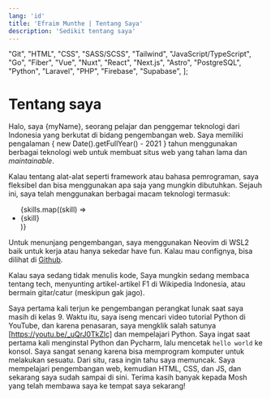 ```yaml
---
lang: 'id'
title: 'Efraim Munthe | Tentang Saya'
description: 'Sedikit tentang saya'
---
```


  "Git",
  "HTML",
  "CSS",
  "SASS/SCSS",
  "Tailwind",
  "JavaScript/TypeScript",
  "Go",
  "Fiber",
  "Vue",
  "Nuxt",
  "React",
  "Next.js",
  "Astro",
  "PostgreSQL",
  "Python",
  "Laravel",
  "PHP",
  "Firebase",
  "Supabase",
];

# Tentang saya

Halo, saya {myName}, seorang pelajar dan penggemar teknologi dari Indonesia
yang berkutat di bidang pengembangan web. Saya memiliki pengalaman {
  new Date().getFullYear() - 2021
} tahun menggunakan berbagai teknologi web untuk membuat situs web yang tahan 
lama dan *maintainable*.
    
Kalau tentang alat-alat seperti framework atau bahasa pemrograman, saya fleksibel
dan bisa menggunakan apa saja yang mungkin dibutuhkan. Sejauh ini, saya telah
menggunakan berbagai macam teknologi termasuk:
    
<ul>
  {skills.map((skill) => <li>{skill}</li>)}
</ul>

Untuk menunjang pengembangan, saya menggunakan Neovim di WSL2 baik untuk kerja
atau hanya sekedar have fun. Kalau mau confignya, bisa dilihat di
[Github](https://github.com/klrfl/nvim-config).

Kalau saya sedang tidak menulis kode, Saya mungkin sedang membaca tentang tech,
menyunting artikel-artikel F1 di Wikipedia Indonesia, atau bermain gitar/catur 
(meskipun gak jago).

Saya pertama kali terjun ke pengembangan perangkat lunak saat saya masih di
kelas 9. Waktu itu, saya iseng mencari video tutorial Python di YouTube, dan
karena penasaran, saya mengklik salah satunya [https://youtu.be/_uQrJ0TkZlc]
dan mempelajari Python. Saya ingat saat pertama kali menginstal Python dan
Pycharm, lalu mencetak `hello world` ke konsol. Saya sangat senang karena bisa
memprogram komputer untuk melakukan sesuatu. Dari situ, rasa ingin tahu saya
memuncak. Saya mempelajari pengembangan web, kemudian HTML, CSS, dan JS,
dan sekarang saya sudah sampai di sini. Terima kasih banyak kepada Mosh yang
telah membawa saya ke tempat saya sekarang!   
 
